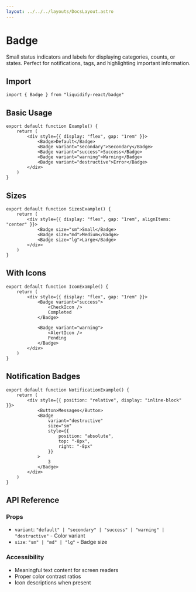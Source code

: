 ```yaml
---
layout: ../../../layouts/DocsLayout.astro
---
```


# Badge

Small status indicators and labels for displaying categories, counts, or states. Perfect for notifications, tags, and highlighting important information.

## Import

```tsx
import { Badge } from "liquidify-react/badge"
```

## Basic Usage

```tsx
export default function Example() {
	return (
		<div style={{ display: "flex", gap: "1rem" }}>
			<Badge>Default</Badge>
			<Badge variant="secondary">Secondary</Badge>
			<Badge variant="success">Success</Badge>
			<Badge variant="warning">Warning</Badge>
			<Badge variant="destructive">Error</Badge>
		</div>
	)
}
```

## Sizes

```tsx
export default function SizesExample() {
	return (
		<div style={{ display: "flex", gap: "1rem", alignItems: "center" }}>
			<Badge size="sm">Small</Badge>
			<Badge size="md">Medium</Badge>
			<Badge size="lg">Large</Badge>
		</div>
	)
}
```

## With Icons

```tsx
export default function IconExample() {
	return (
		<div style={{ display: "flex", gap: "1rem" }}>
			<Badge variant="success">
				<CheckIcon />
				Completed
			</Badge>
			
			<Badge variant="warning">
				<AlertIcon />
				Pending
			</Badge>
		</div>
	)
}
```

## Notification Badges

```tsx
export default function NotificationExample() {
	return (
		<div style={{ position: "relative", display: "inline-block" }}>
			<Button>Messages</Button>
			<Badge 
				variant="destructive" 
				size="sm"
				style={{ 
					position: "absolute", 
					top: "-8px", 
					right: "-8px" 
				}}
			>
				3
			</Badge>
		</div>
	)
}
```

## API Reference

### Props
- `variant`: `"default" | "secondary" | "success" | "warning" | "destructive"` - Color variant
- `size`: `"sm" | "md" | "lg"` - Badge size

### Accessibility
- Meaningful text content for screen readers
- Proper color contrast ratios
- Icon descriptions when present

